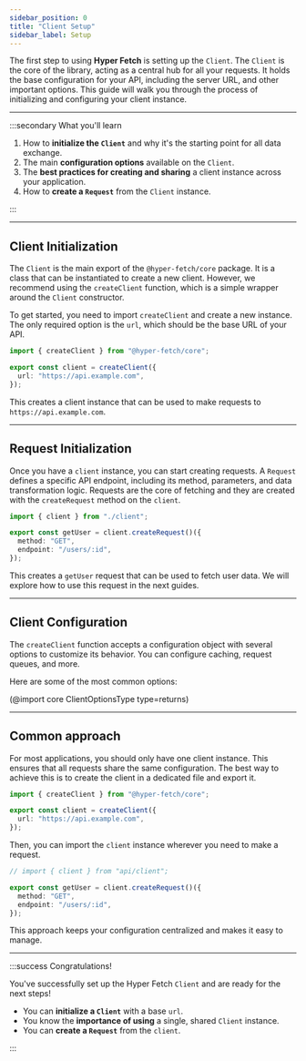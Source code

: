 ```yaml
---
sidebar_position: 0
title: "Client Setup"
sidebar_label: Setup
---
```


The first step to using **Hyper Fetch** is setting up the `Client`. The `Client` is the core of the library, acting as a
central hub for all your requests. It holds the base configuration for your API, including the server URL, and other
important options. This guide will walk you through the process of initializing and configuring your client instance.

---

:::secondary What you'll learn

1.  How to **initialize the `Client`** and why it's the starting point for all data exchange.
2.  The main **configuration options** available on the `Client`.
3.  The **best practices for creating and sharing** a client instance across your application.
4.  How to **create a `Request`** from the `Client` instance.

:::

---

## Client Initialization

The `Client` is the main export of the `@hyper-fetch/core` package. It is a class that can be instantiated to create a
new client. However, we recommend using the `createClient` function, which is a simple wrapper around the `Client`
constructor.

To get started, you need to import `createClient` and create a new instance. The only required option is the `url`,
which should be the base URL of your API.

```ts title="src/api/client.ts"
import { createClient } from "@hyper-fetch/core";

export const client = createClient({
  url: "https://api.example.com",
});
```

This creates a client instance that can be used to make requests to `https://api.example.com`.

<LinkCard
  type="docs"
  title="Client"
  description="Read more about the Client in the documentation."
  to="/docs/core/Client"
/>

---

## Request Initialization

Once you have a `client` instance, you can start creating requests. A `Request` defines a specific API endpoint,
including its method, parameters, and data transformation logic. Requests are the core of fetching and they are created
with the `createRequest` method on the `client`.

```ts title="src/api/users.ts"
import { client } from "./client";

export const getUser = client.createRequest()({
  method: "GET",
  endpoint: "/users/:id",
});
```

This creates a `getUser` request that can be used to fetch user data. We will explore how to use this request in the
next guides.

<LinkCard
  type="docs"
  title="Request"
  description="Read more about the Request in the documentation."
  to="/docs/core/Request"
/>

---

## Client Configuration

The `createClient` function accepts a configuration object with several options to customize its behavior. You can
configure caching, request queues, and more.

Here are some of the most common options:

(@import core ClientOptionsType type=returns)

---

## Common approach

For most applications, you should only have one client instance. This ensures that all requests share the same
configuration. The best way to achieve this is to create the client in a dedicated file and export it.

```ts title="src/api/client.ts"
import { createClient } from "@hyper-fetch/core";

export const client = createClient({
  url: "https://api.example.com",
});
```

Then, you can import the `client` instance wherever you need to make a request.

```ts title="src/features/users/api.ts"
// import { client } from "api/client";

export const getUser = client.createRequest()({
  method: "GET",
  endpoint: "/users/:id",
});
```

This approach keeps your configuration centralized and makes it easy to manage.

---

:::success Congratulations!

You've successfully set up the Hyper Fetch `Client` and are ready for the next steps!

- You can **initialize a `Client`** with a base `url`.
- You know the **importance of using** a single, shared `Client` instance.
- You can **create a `Request`** from the `client`.

:::

